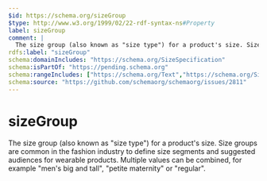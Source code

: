 ```yaml
---
$id: https://schema.org/sizeGroup
$type: http://www.w3.org/1999/02/22-rdf-syntax-ns#Property
label: sizeGroup
comment: |
  The size group (also known as "size type") for a product's size. Size groups are common in the fashion industry to define size segments and suggested audiences for wearable products. Multiple values can be combined, for example "men's big and tall", "petite maternity" or "regular".
rdfs:label: "sizeGroup"
schema:domainIncludes: "https://schema.org/SizeSpecification"
schema:isPartOf: "https://pending.schema.org"
schema:rangeIncludes: ["https://schema.org/Text","https://schema.org/SizeGroupEnumeration"]
schema:source: "https://github.com/schemaorg/schemaorg/issues/2811"
---
```


# sizeGroup

The size group (also known as "size type") for a product's size. Size groups are common in the fashion industry to define size segments and suggested audiences for wearable products. Multiple values can be combined, for example "men's big and tall", "petite maternity" or "regular".

